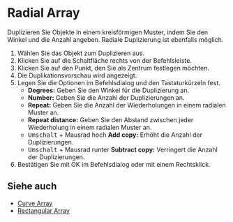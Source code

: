 
# Radial Array

<Reference shortcut="" command="Radial Array" button="Rechts von der Befehlsleiste" />

Duplizieren Sie Objekte in einem kreisförmigen Muster, indem Sie den Winkel und die Anzahl angeben. Radiale Duplizierung ist ebenfalls möglich.

1. Wählen Sie das Objekt zum Duplizieren aus.
2. Klicken Sie auf die Schaltfläche <ButtonIcon type="button-radial-array" /> rechts von der Befehlsleiste.
3. Klicken Sie auf den Punkt, den Sie als Zentrum festlegen möchten.
4. Die Duplikationsvorschau wird angezeigt.
5. Legen Sie die Optionen im Befehlsdialog und den Tastaturkürzeln fest.
   - **Degrees:** Geben Sie den Winkel für die Duplizierung an.
   - **Number:** Geben Sie die Anzahl der Duplizierungen an.
   - **Repeat:** Geben Sie die Anzahl der Wiederholungen in einem radialen Muster an.
   - **Repeat distance:** Geben Sie den Abstand zwischen jeder Wiederholung in einem radialen Muster an.
   - <kbd>Umschalt</kbd> + Mausrad hoch **Add copy:** Erhöht die Anzahl der Duplizierungen.
   - <kbd>Umschalt</kbd> + Mausrad runter **Subtract copy:** Verringert die Anzahl der Duplizierungen.   
6. Bestätigen Sie mit OK im Befehlsdialog oder mit einem Rechtsklick.

## Siehe auch
- [Curve Array](./curve-array)
- [Rectangular Array](./rectangular-array)
